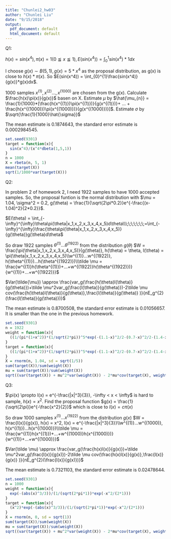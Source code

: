 ```yaml
---
title: "Chunlei2_hw03"
author: "Chunlei Liu"
date: "9/15/2018"
output:
  pdf_document: default
  html_document: default
---
```

Q1:

$h(x) = sin(x^4), \pi(x) = 1 (0 \leqq x \leqq 1), E(sin(x^4)) = \int_{0}^{1}sin(x^4)*1dx$

I choose $g(x) \sim B(5, 1), g(x) = 5*x^4$ as the proposal distribution, as g(x) is close to $h(x)*\pi(x)$. So $E(sin(x^4)) = \int_{0}^{1}\frac{sin(x^4)}{g(x)}*g(x)dx$.

1000 samples $x^{(1)}, x^{(2)}...,x^{(1000)}$ are chosen from the g(x). Calculate $\frac{h(x)\pi(x)}{g(x)}$ basen on X. Estimate $\mu$ by $\hat{\mu_{n}} = \frac{1}{1000}*[\frac{h(x^{(1)})\pi(x^{(1)})}{g(x^{(1)})}+ ... + \frac{h(x^{(1000)})\pi(x^{(1000)})}{g(x^{(1000)})}]$. Estimate $\sigma$ by $\sqrt{\frac{1}{1000}\hat{\sigma}}$

The mean estimate is 0.1874643, the standard error estimate is 0.0002984545.
```r
set.seed(9301)
target = function(x){
  sin(x^4)/(x^4*dbeta(1,5,1))
}
n = 1000
X = rbeta(n, 5, 1)
mean(target(X))
sqrt(1/1000*var(target(X)))
```

Q2:

In problem 2 of homework 2, I need 1922 samples to have 1000 accepted samples. So, the proposal funtion is the normal distribution with $\mu = 1.04, \sigma^2 = 0.2, g(\theta) = \frac{1}{\sqrt{2\pi*0.2}}e^{-\frac{(x-1.04)^2}{2*0.2}}$.

$E(\theta) = \int_{-\infty}^{\infty}\theta\pi(\theta|x_1,x_2,x_3,x_4,x_5)d\theta\\\;\;\;\;\;\;\;=\int_{-\infty}^{\infty}\frac{\theta\pi(\theta|x_1,x_2,x_3,x_4,x_5)}{g(\theta)}g(\theta)d\theta$

So draw 1922 samples $\theta^{(1)}...\theta^{(1922)}$ from the distribution $g(\theta)$
$W = \frac{\pi(\theta|x_1,x_2,x_3,x_4,x_5)}{g(\theta)}, h(\theta) = \theta, l(\theta) = \pi(\theta|x_1,x_2,x_3,x_4,x_5)\\w^{(1)}...w^{(1922)}, h(\theta^{(1)})...h(\theta^{(1922)})\\\tilde \mu = \frac{w^{(1)}h(\theta^{(1)})+...+w^{(1922)}h(\theta^{(1922)})}{w^{(1)}+...+w^{(1922)}}$

$Var(\tilde{\mu}) \approx \frac{var_g(\frac{h(\theta)l(\theta)}{g(\theta)})+\tilde \mu^2var_g(\frac{l(\theta)}{g(\theta)})-2\tilde \mu cov(\frac{h(\theta)l(\theta)}{g(\theta)},\frac{l(\theta)}{g(\theta)} )}{nE_g^{2}(\frac{l(\theta)}{g(\theta)})}$

The mean estimate is 0.8700508, the standard error estimate is 0.01056657. It is smaller than the one in the previous homework.

```r
set.seed(9301)
n = 1922
weight = function(x){
  ((1/(pi*(1+x^2))*(1/sqrt(2*pi))^5*exp(-(1.1-x)^2/2-(0.7-x)^2/2-(1.4-x)^2/2-(1.2-x)^2/2-(0.8-x)^2/2)))/((1/sqrt(2*pi/5))*exp(-2.5*(x-1.04)^2))
}
target = function(x){
  ((1/(pi*(1+x^2))*(1/sqrt(2*pi))^5*exp(-(1.1-x)^2/2-(0.7-x)^2/2-(1.4-x)^2/2-(1.2-x)^2/2-(0.8-x)^2/2))*x)/((1/sqrt(2*pi/5))*exp(-2.5*(x-1.04)^2))
}
X = rnorm(n, 1.04, sd = sqrt(1/5))
sum(target(X))/sum(weight(X))
mu = sum(target(X))/sum(weight(X))
sqrt((var(target(X)) + mu^2*var(weight(X)) - 2*mu*cov(target(X), weight(X)))/(n*(mean(weight(X)))^2))
```
Q3:

$\pi(x) \propto l(x) = e^{-\frac{|x|^3}{3}}, -\infty < x < \infty$ is hard to sample, $h(x) = x^2$. Find the proposal function $g(x) = \frac{1}{\sqrt{2\pi}}e^{-\frac{x^2}{2}}$ which is close to $l(x) = c\pi(x)$

So draw 1000 samples $x^{(1)}...x^{(1922)}$ from the distribution $g(x)$
$W = \frac{l(x)}{g(x)}, h(x) = x^2, l(x) = e^{-\frac{|x|^3}{3}}\\w^{(1)}...w^{(1000)}, h(x^{(1)})...h(x^{(1000)})\\\tilde \mu = \frac{w^{(1)}h(x^{(1)})+...+w^{(1000)}h(x^{(1000)})}{w^{(1)}+...+w^{(1000)}}$

$Var(\tilde \mu) \approx \frac{var_g(\frac{h(x)l(x)}{g(x)})+\tilde \mu^2var_g(\frac{l(x)}{g(x)})-2\tilde \mu cov(\frac{h(x)l(x)}{g(x)},\frac{l(x)}{g(x)} )}{nE_g^{2}(\frac{l(x)}{g(x)})}$

The mean estimate is 0.7321103, the standard error estimate is 0.02478644.

```r
set.seed(9301)
n = 1000
weight = function(x){
  exp(-(abs(x)^3/3))/(1/(sqrt(2*pi*1))*exp(-x^2/(2*1)))
}
target = function(x){
  (x^2)*exp(-(abs(x)^3/3))/(1/(sqrt(2*pi*1))*exp(-x^2/(2*1)))
}
X = rnorm(n, 0, sd = sqrt(1))
sum(target(X))/sum(weight(X))
mu = sum(target(X))/sum(weight(X))
sqrt((var(target(X)) + mu^2*var(weight(X)) - 2*mu*cov(target(X), weight(X)))/(n*(mean(weight(X)))^2))
```






